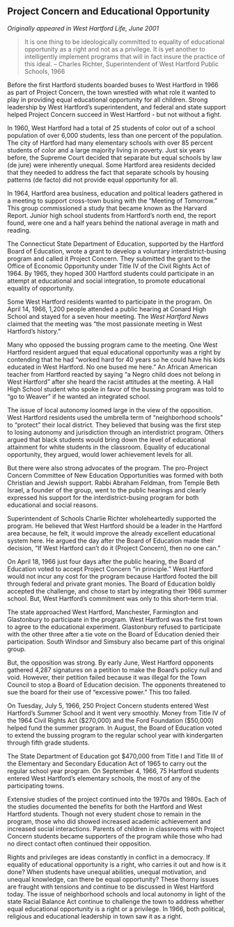 ## Project Concern and Educational Opportunity {-}

*Originally appeared in West Hartford Life, June 2001*

> It is one thing to be ideologically committed to equality of educational opportunity as a right and not as a privilege. It is yet another to intelligently implement programs that will in fact insure the practice of this ideal.
> -- Charles Richter, Superintendent of West Hartford Public Schools, 1966

Before the first Hartford students boarded buses to West Hartford in 1966 as part of Project Concern, the town wrestled with what role it wanted to play in providing equal educational opportunity for all children. Strong leadership by West Hartford’s superintendent, and federal and state support helped Project Concern succeed in West Hartford - but not without a fight.

In 1960, West Hartford had a total of 25 students of color out of a school population of over 6,000 students, less than one percent of the population. The city of Hartford had many elementary schools with over 85 percent students of color and a large majority living in poverty. Just six years before, the Supreme Court decided that separate but equal schools by law (de jure) were inherently unequal. Some Hartford area residents decided that they needed to address the fact that separate schools by housing patterns (de facto) did not provide equal opportunity for all.

In 1964, Hartford area business, education and political leaders gathered in a meeting to support cross-town busing with the “Meeting of Tomorrow.” This group commissioned a study that became known as the Harvard Report. Junior high school students from Hartford’s north end, the report found, were one and a half years behind the national average in math and reading.

The Connecticut State Department of Education, supported by the Hartford Board of Education, wrote a grant to develop a voluntary interdistrict-busing program and called it Project Concern. They submitted the grant to the Office of Economic Opportunity under Title IV of the Civil Rights Act of 1964. By 1965, they hoped 300 Hartford students could participate in an attempt at educational and social integration, to promote educational equality of opportunity.

Some West Hartford residents wanted to participate in the program. On April 14, 1966, 1,200 people attended a public hearing at Conard High School and stayed for a seven hour meeting. The *West Hartford News* claimed that the meeting was “the most passionate meeting in West Hartford’s history.”

Many who opposed the bussing program came to the meeting. One West Hartford resident argued that equal educational opportunity was a right by contending that he had “worked hard for 40 years so he could have his kids educated in West Hartford. No one bused me here.” An African American teacher from Hartford reacted by saying “a Negro child does not belong in West Hartford” after she heard the racist attitudes at the meeting. A Hall High School student who spoke in favor of the bussing program was told to “go to Weaver” if he wanted an integrated school.

The issue of local autonomy loomed large in the view of the opposition. West Hartford residents used the umbrella term of “neighborhood schools” to “protect” their local district. They believed that busing was the first step to losing autonomy and jurisdiction through an interdistrict program. Others argued that black students would bring down the level of educational attainment for white students in the classroom. Equality of educational opportunity, they argued, would lower achievement levels for all.

But there were also strong advocates of the program. The pro-Project Concern Committee of New Education Opportunities was formed with both Christian and Jewish support. Rabbi Abraham Feldman, from Temple Beth Israel, a founder of the group, went to the public hearings and clearly expressed his support for the interdistrict-busing program for both educational and social reasons.

Superintendent of Schools Charlie Richter wholeheartedly supported the program. He believed that West Hartford should be a leader in the Hartford area because, he felt, it would improve the already excellent educational system here. He argued the day after the Board of Education made their decision, “If West Hartford can’t do it (Project Concern), then no one can.”

On April 18, 1966 just four days after the public hearing, the Board of Education voted to accept Project Concern “in principle.” West Hartford would not incur any cost for the program because Hartford footed the bill through federal and private grant monies. The Board of Education boldly accepted the challenge, and chose to start by integrating their 1966 summer school. But, West Hartford’s commitment was only to this short-term trial.

The state approached West Hartford, Manchester, Farmington and Glastonbury to participate in the program. West Hartford was the first town to agree to the educational experiment. Glastonbury refused to participate with the other three after a tie vote on the Board of Education denied their participation. South Windsor and Simsbury also became part of this original group.

But, the opposition was strong. By early June, West Hartford opponents gathered 4,287 signatures on a petition to make the Board’s policy null and void. However, their petition failed because it was illegal for the Town Council to stop a Board of Education decision. The opponents threatened to sue the board for their use of “excessive power.” This too failed.

On Tuesday, July 5, 1966, 250 Project Concern students entered West Hartford’s Summer School and it went very smoothly. Money from Title IV of the 1964 Civil Rights Act ($270,000) and the Ford Foundation ($50,000) helped fund the summer program. In August, the Board of Education voted to extend the bussing program to the regular school year with kindergarten through fifth grade students.

The State Department of Education got $470,000 from Title I and Title III of the Elementary and Secondary Education Act of 1965 to carry out the regular school year program. On September 4, 1966, 75 Hartford students entered West Hartford’s elementary schools, the most of any of the participating towns.

Extensive studies of the project continued into the 1970s and 1980s. Each of the studies documented the benefits for both the Hartford and West Hartford students. Though not every student chose to remain in the program, those who did showed increased academic achievement and increased social interactions. Parents of children in classrooms with Project Concern students became supporters of the program while those who had no direct contact often continued their opposition.

Rights and privileges are ideas constantly in conflict in a democracy. If equality of educational opportunity is a right, who carries it out and how is it done? When students have unequal abilities, unequal motivation, and unequal knowledge, can there be equal opportunity? These thorny issues are fraught with tensions and continue to be discussed in West Hartford today. The issue of neighborhood schools and local autonomy in light of the state Racial Balance Act continue to challenge the town to address whether equal educational opportunity is a right or a privilege. In 1966, both political, religious and educational leadership in town saw it as a right.
